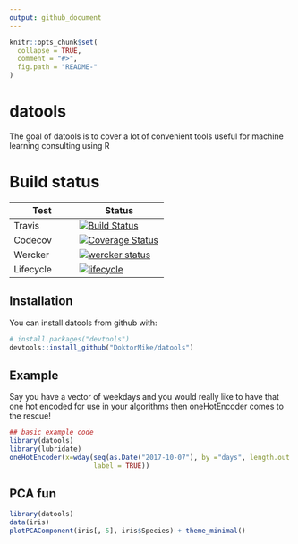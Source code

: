 ```yaml
---
output: github_document
---
```


<!-- README.md is generated from README.Rmd. Please edit that file -->

```r
knitr::opts_chunk$set(
  collapse = TRUE,
  comment = "#>",
  fig.path = "README-"
)
```

# datools

The goal of datools is to cover a lot of convenient tools useful for machine learning consulting using R

# Build status

| Test    | Status     |
|---------|------------|
| Travis  | [![Build Status](https://travis-ci.org/DoktorMike/datools.svg?branch=master)](https://travis-ci.org/DoktorMike/datools)           |
| Codecov | [![Coverage Status](https://img.shields.io/codecov/c/github/DoktorMike/datools/master.svg)](https://codecov.io/github/DoktorMike/datools?branch=master)           |
| Wercker | [![wercker status](https://app.wercker.com/status/82dcdeafb5fae145580366ca3f95fc6d/s/master "wercker status")](https://app.wercker.com/project/byKey/82dcdeafb5fae145580366ca3f95fc6d) |
| Lifecycle | [![lifecycle](https://img.shields.io/badge/lifecycle-maturing-blue.svg)](https://www.tidyverse.org/lifecycle/#maturing) |

## Installation

You can install datools from github with:

```r
# install.packages("devtools")
devtools::install_github("DoktorMike/datools")
```

## Example

Say you have a vector of weekdays and you would really like to have that one hot encoded for use in your algorithms then oneHotEncoder comes to the rescue!

```r
## basic example code
library(datools)
library(lubridate)
oneHotEncoder(x=wday(seq(as.Date("2017-10-07"), by ="days", length.out = 10), 
                     label = TRUE))
```

## PCA fun

```r
library(datools)
data(iris)
plotPCAComponent(iris[,-5], iris$Species) + theme_minimal()
```

